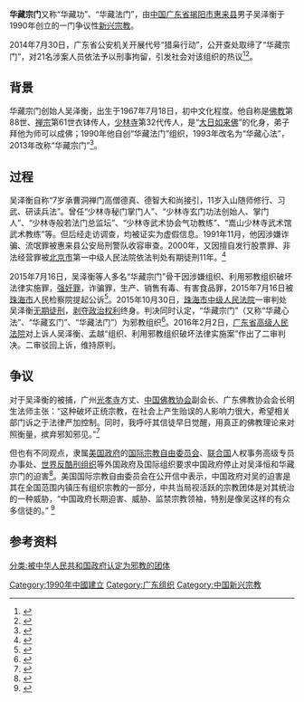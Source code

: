 {{pov|time=2015-11-24T02:35:01+00:00}}
'''华藏宗门'''又称“华藏功”、“华藏法门”，由[[中国|中国]][[广东省|广东省]][[揭阳市|揭阳市]][[惠来县|惠来县]]男子吴泽衡于1990年创立的一门争议性[[新兴宗教|新兴宗教]]。
{{Infobox religious group
| group         = 华藏宗门
| image         = 
| image_caption = 华藏法門的圖標
| population    = 一萬人（2014年）
| founder       = 吴泽衡
| regions       = {{PRC}}
| religions     = [[佛教|佛教]]
| scriptures    = 
| website       = 
}}

2014年7月30日，广东省公安机关开展代号“猎枭行动”，公开查处取缔了“华藏宗门”，对21名涉案人员依法予以刑事拘留，引发社会对该组织的热议<ref>{{cite news|title=广东依法查处邪教“华藏宗门” 21人被刑拘|url=http://news.xinhuanet.com/legal/2014-08/20/c_126895940.htm|accessdate=2015-11-03|agency=新华网|date=2014年8月20日|archive-date=2016-01-13|archive-url=https://web.archive.org/web/20160113042354/http://news.xinhuanet.com/legal/2014-08/20/c_126895940.htm|dead-url=no}}</ref><ref>{{cite news|title=揭开“华藏宗门”教首“神秘”面纱|url=http://news.sina.com.cn/c/2014-08-15/053930687957.shtml|accessdate=2015-11-03|agency=新浪-转自南方日报|archive-date=2014-10-21|archive-url=https://web.archive.org/web/20141021153655/http://news.sina.com.cn/c/2014-08-15/053930687957.shtml|dead-url=no}}</ref>。

==背景==
华藏宗门创始人吴泽衡，出生于1967年7月18日，初中文化程度。他自称是[[佛教|佛教]]第88世、[[禅宗|禅宗]]第61世衣钵传人，[[少林寺|少林寺]]第32代传人，是“[[毗卢遮那佛|大日如来佛]]”的化身，弟子拜他为师可以成佛；1990年他自创“华藏法门”组织，1993年改名为“华藏心法”，2013年改称“华藏宗门”<ref>{{cite news|title=华藏宗门教主以皇帝自居 家中搜出大量现金和性药|url=http://www.yangtse.com/gd/2014-08-29/259964.html|accessdate=2015-11-03|agency=中青网|archive-url=https://web.archive.org/web/20151103001100/http://www.yangtse.com/gd/2014-08-29/259964.html|archive-date=2015-11-03|dead-url=yes}}</ref>。

==过程==
吴泽衡自称“7岁承曹洞禅门高僧德真、德智大和尚接引，11岁入山随师修行、习武、研读兵法”。曾任“少林寺秘门掌门人”、“少林寺玄门功法创始人、掌门人”、“少林寺般若法门总监坛”、“少林寺武术协会气功教练”、“嵩山少林寺武术馆武术教练”等。但后经走访调查，均被证实为虚假信息。1991年11月，他因涉嫌诈骗、流氓罪被惠来县公安局刑警队收容审查。2000年，又因擅自发行股票罪、非法经营罪被[[北京市|北京市]]第一中级人民法院依法判处有期徒刑11年。<ref>{{cite news|title=“起底华藏宗门教主：自称秦皇转世 全球4万弟子|url=http://news.qq.com/a/20140815/029689.htm|accessdate=2016-02-02|work=2014年8月15日|agency=QQ|archive-date=2015-11-23|archive-url=https://web.archive.org/web/20151123150810/http://news.qq.com/a/20140815/029689.htm|dead-url=no}}</ref>

2015年7月16日，吴泽衡等人多名“华藏宗门”骨干因涉嫌组织、利用邪教组织破坏法律实施罪，[[强奸罪|强奸罪]]，诈骗罪，生产、销售有毒、有害食品罪，2015年7月16日被[[珠海市|珠海市]]人民检察院提起公诉<ref>{{Cite web|url =http://news.cncnews.cn/2015-07-16/124285391.html|title =邪教头目吴泽恒已被检察机关提起公诉|accessdate =|author =|date =2015-07-16|publisher =新华社|archive-date =2016-03-04|archive-url =https://web.archive.org/web/20160304132101/http://news.cncnews.cn/2015-07-16/124285391.html|dead-url =yes}}</ref>。2015年10月30日，[[珠海市中级人民法院|珠海市中级人民法院]]一审判处吴泽衡[[无期徒刑|无期徒刑]]，[[剥夺政治权利|剥夺政治权利]]终身。判决同时认定，“华藏宗门”（又称“华藏心法”、“华藏玄门”、“华藏法门”）为邪教组织<ref>{{cite news|title=“华藏宗门”教首被判无期 曾长期奸淫多名女子|url=http://news.ifeng.com/a/20151031/46060565_0.shtml|accessdate=2015-11-03|work=2015年10月31日|agency=凤凰网|archive-date=2015-11-04|archive-url=https://web.archive.org/web/20151104004956/http://news.ifeng.com/a/20151031/46060565_0.shtml|dead-url=no}}</ref>。2016年2月2日，[[广东省高级人民法院|广东省高级人民法院]]对上诉人吴泽衡、孟越“组织、利用邪教组织破坏法律实施案”作出了二审判决。二审驳回上诉，维持原判。

== 争议 ==
对于吴泽衡的被捕，广州[[光孝寺_(广州)|光孝寺]]方丈、[[中国佛教协会|中国佛教协会]]副会长、广东佛教协会会长明生法师主张：“这种破坏正统宗教，在社会上产生贻误的人影响力很大，希望相关部门诉之于法律严加控制。同时，我呼吁其信徒早日觉醒，用真正的佛教理论来对照衡量，摈弃邪知邪见。”<ref>{{cite news|title="华藏宗门"教首自称康熙转世 大肆敛财奸淫女弟子|url=http://www.gs.xinhuanet.com/news/2015-07/16/c_1115939841.htm|accessdate=2015-11-03|agency=新华网|deadurl=yes|archiveurl=https://web.archive.org/web/20151226155640/http://www.gs.xinhuanet.com/news/2015-07/16/c_1115939841.htm|archivedate=2015-12-26}}</ref>

但也有不同观点，隶属[[美国政府|美国政府]]的[[国际宗教自由委员会|国际宗教自由委员会]]、[[联合国|联合国]]人权事务高级专员办事处、[[世界反酷刑组织|世界反酷刑组织]]等外国政府及国际组织要求中国政府停止对吴泽恒和华藏宗门的迫害<ref>{{cite news|title=美17名议员致信崔天凯 要求中国停止迫害吴泽恒|url=http://www.voachinese.com/content/congressmen-letter-to-chinese-ambassador-20130809/1727033.html|accessdate=2015-11-03|agency=VOA|archive-date=2015-12-10|archive-url=https://web.archive.org/web/20151210050854/http://www.voachinese.com/content/congressmen-letter-to-chinese-ambassador-20130809/1727033.html|dead-url=no}}</ref>。美国国际宗教自由委员会在公开信中表示，中国政府对吴的迫害是其在全国范围内镇压有组织宗教的一部分，中共当局视活跃的宗教团体是对其统治的一种威胁，“中国政府长期迫害、威胁、监禁宗教领袖，特别是像吴这样的有众多信徒的。” <ref>{{cite web|title=中国重刑宣判佛教派别领袖|url=http://www.voachinese.com/content/voa-news-cyx-20151103/3034689.html|website=VOA|accessdate=2015-11-03|archive-date=2015-11-06|archive-url=https://web.archive.org/web/20151106092015/http://www.voachinese.com/content/voa-news-cyx-20151103/3034689.html|dead-url=no}}</ref>

==参考资料==
{{reflist|2}}
{{中华人民共和国宗教}}
[[Category:1990年中國建立|Category:1990年中國建立]]
[[Category:广东组织|Category:广东组织]]
[[分类:被中华人民共和国政府认定为邪教的团体|分类:被中华人民共和国政府认定为邪教的团体]]
[[Category:中国新兴宗教|Category:中国新兴宗教]]